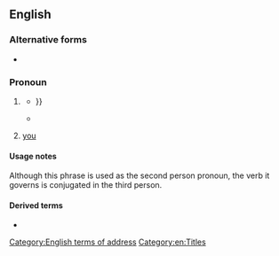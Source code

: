 ==English==
===Alternative forms===
* {{l|en|Your Honour}} {{q|UK}}

===Pronoun===
{{head|en|pronoun|head=[[your]] [[honor|Honor]]}}

# {{lb|en|formal|obsolete|addressing someone of higher rank or status than oneself}} {{l|en|you}}
#* {{RQ:Howell Epistolae|chapter=XXV. To the Right Honourable the Lord Conway, Principal Secretary of State to His Majesty, at Hampton Court.|date=8 September 1626|section=IV|page=177|passage=Touching the firſt, I refer my ſelf to '''your Honor'''s favourable Opinion, and the Character which my Lord ''S.'' and others ſhall give of me: {{...}}}}
#* {{quote-book|en|year=1847|author=George Washington|title=The Writings of George Washington: Being His Correspondence, Addresses|page=26|passage=The numbers of the French have been greatly magnified, as '''your Honor''' may see by a copy of the enclosed journal of a person, whom I sent out to gain intelligence.}}
# {{lb|en|US|formal|addressing a judge or magistrate}} [[you]]

====Usage notes====
Although this phrase is used as the second person pronoun, the verb it governs is conjugated in the third person.

====Derived terms====
* {{l|en|your Honors}}

[[Category:English terms of address]]
[[Category:en:Titles]]